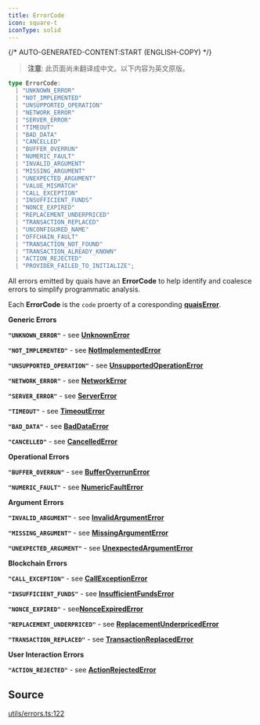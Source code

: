 ```yaml
---
title: ErrorCode
icon: square-t
iconType: solid
---
```


{/* AUTO-GENERATED-CONTENT:START (ENGLISH-COPY) */}

> **注意**: 此页面尚未翻译成中文。以下内容为英文原版。

```ts
type ErrorCode: 
  | "UNKNOWN_ERROR"
  | "NOT_IMPLEMENTED"
  | "UNSUPPORTED_OPERATION"
  | "NETWORK_ERROR"
  | "SERVER_ERROR"
  | "TIMEOUT"
  | "BAD_DATA"
  | "CANCELLED"
  | "BUFFER_OVERRUN"
  | "NUMERIC_FAULT"
  | "INVALID_ARGUMENT"
  | "MISSING_ARGUMENT"
  | "UNEXPECTED_ARGUMENT"
  | "VALUE_MISMATCH"
  | "CALL_EXCEPTION"
  | "INSUFFICIENT_FUNDS"
  | "NONCE_EXPIRED"
  | "REPLACEMENT_UNDERPRICED"
  | "TRANSACTION_REPLACED"
  | "UNCONFIGURED_NAME"
  | "OFFCHAIN_FAULT"
  | "TRANSACTION_NOT_FOUND"
  | "TRANSACTION_ALREADY_KNOWN"
  | "ACTION_REJECTED"
  | "PROVIDER_FAILED_TO_INITIALIZE";
```

All errors emitted by quais have an **ErrorCode** to help identify and coalesce errors to simplify programmatic
analysis.

Each **ErrorCode** is the `code` proerty of a coresponding [**quaisError**](/cn/sdk/content/interfaces/quaisError).

**Generic Errors**

**`"UNKNOWN_ERROR"`** - see [**UnknownError**](/cn/sdk/content/interfaces/UnknownError)

**`"NOT_IMPLEMENTED"`** - see [**NotImplementedError**](/cn/sdk/content/interfaces/NotImplementedError)

**`"UNSUPPORTED_OPERATION"`** - see [**UnsupportedOperationError**](/cn/sdk/content/interfaces/UnsupportedOperationError)

**`"NETWORK_ERROR"`** - see [**NetworkError**](/cn/sdk/content/interfaces/NetworkError)

**`"SERVER_ERROR"`** - see [**ServerError**](/cn/sdk/content/interfaces/ServerError)

**`"TIMEOUT"`** - see [**TimeoutError**](/cn/sdk/content/interfaces/TimeoutError)

**`"BAD_DATA"`** - see [**BadDataError**](/cn/sdk/content/interfaces/BadDataError)

**`"CANCELLED"`** - see [**CancelledError**](/cn/sdk/content/interfaces/CancelledError)

**Operational Errors**

**`"BUFFER_OVERRUN"`** - see [**BufferOverrunError**](/cn/sdk/content/interfaces/BufferOverrunError)

**`"NUMERIC_FAULT"`** - see [**NumericFaultError**](/cn/sdk/content/interfaces/NumericFaultError)

**Argument Errors**

**`"INVALID_ARGUMENT"`** - see [**InvalidArgumentError**](/cn/sdk/content/interfaces/InvalidArgumentError)

**`"MISSING_ARGUMENT"`** - see [**MissingArgumentError**](/cn/sdk/content/interfaces/MissingArgumentError)

**`"UNEXPECTED_ARGUMENT"`** - see [**UnexpectedArgumentError**](/cn/sdk/content/interfaces/UnexpectedArgumentError)

**Blockchain Errors**

**`"CALL_EXCEPTION"`** - see [**CallExceptionError**](/cn/sdk/content/interfaces/CallExceptionError)

**`"INSUFFICIENT_FUNDS"`** - see [**InsufficientFundsError**](/cn/sdk/content/interfaces/InsufficientFundsError)

**`"NONCE_EXPIRED"`** - see[**NonceExpiredError**](/cn/sdk/content/interfaces/NonceExpiredError)

**`"REPLACEMENT_UNDERPRICED"`** - see [**ReplacementUnderpricedError**](/cn/sdk/content/interfaces/ReplacementUnderpricedError)

**`"TRANSACTION_REPLACED"`** - see [**TransactionReplacedError**](/cn/sdk/content/interfaces/TransactionReplacedError)

**User Interaction Errors**

**`"ACTION_REJECTED"`** - see [**ActionRejectedError**](/cn/sdk/content/interfaces/ActionRejectedError)

## Source

[utils/errors.ts:122](https://github.com/dominant-strategies/quais.js/blob/c1c12d43f9d34c6baad2b0542bd6d0acd6fefcbf/src/utils/errors.ts#L122)
